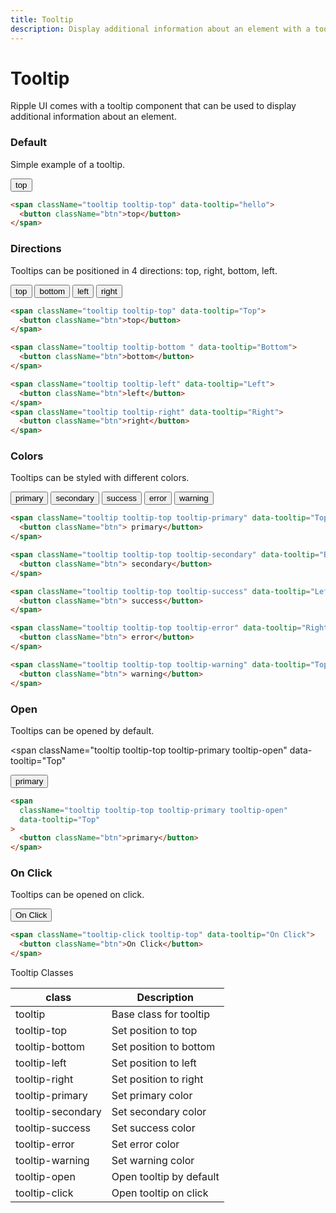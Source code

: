 ```yaml
---
title: Tooltip
description: Display additional information about an element with a tooltip.
---
```


# Tooltip

Ripple UI comes with a tooltip component that can be used to display additional information about an element.

### Default

Simple example of a tooltip.

<span className="tooltip tooltip-top" data-tooltip="hello">
  <button className="btn"> top</button>
</span>

```html
<span className="tooltip tooltip-top" data-tooltip="hello">
  <button className="btn">top</button>
</span>
```

### Directions

Tooltips can be positioned in 4 directions: top, right, bottom, left.

<div className="flex flex-wrap gap-8">
<span className="tooltip tooltip-top" data-tooltip="Top">
  <button className="btn"> top</button>
</span>

<span className="tooltip tooltip-bottom " data-tooltip="Bottom">
  <button className="btn"> bottom</button>
</span>

<span className="tooltip tooltip-left" data-tooltip="Left">
  <button className="btn"> left</button>
</span>
<span className="tooltip tooltip-right" data-tooltip="Right">
  <button className="btn"> right</button>
</span>

</div>

```html
<span className="tooltip tooltip-top" data-tooltip="Top">
  <button className="btn">top</button>
</span>

<span className="tooltip tooltip-bottom " data-tooltip="Bottom">
  <button className="btn">bottom</button>
</span>

<span className="tooltip tooltip-left" data-tooltip="Left">
  <button className="btn">left</button>
</span>
<span className="tooltip tooltip-right" data-tooltip="Right">
  <button className="btn">right</button>
</span>
```

### Colors

Tooltips can be styled with different colors.

<div className="flex flex-wrap gap-8">

<span className="tooltip tooltip-top tooltip-primary" data-tooltip="Top">
  <button className="btn"> primary</button>
</span>

<span className="tooltip tooltip-top tooltip-secondary" data-tooltip="Bottom">
  <button className="btn"> secondary</button>
</span>

<span className="tooltip tooltip-top tooltip-success" data-tooltip="Left">
  <button className="btn"> success</button>
</span>

<span className="tooltip tooltip-top tooltip-error" data-tooltip="Right">
  <button className="btn"> error</button>
</span>

<span className="tooltip tooltip-top tooltip-warning" data-tooltip="Top">
  <button className="btn"> warning</button>
</span>

</div>

```html
<span className="tooltip tooltip-top tooltip-primary" data-tooltip="Top">
  <button className="btn"> primary</button>
</span>

<span className="tooltip tooltip-top tooltip-secondary" data-tooltip="Bottom">
  <button className="btn"> secondary</button>
</span>

<span className="tooltip tooltip-top tooltip-success" data-tooltip="Left">
  <button className="btn"> success</button>
</span>

<span className="tooltip tooltip-top tooltip-error" data-tooltip="Right">
  <button className="btn"> error</button>
</span>

<span className="tooltip tooltip-top tooltip-warning" data-tooltip="Top">
  <button className="btn"> warning</button>
</span>
```

### Open

Tooltips can be opened by default.

<span
  className="tooltip tooltip-top tooltip-primary tooltip-open"
  data-tooltip="Top"
>
  <button className="btn"> primary</button>
</span>

```html
<span
  className="tooltip tooltip-top tooltip-primary tooltip-open"
  data-tooltip="Top"
>
  <button className="btn">primary</button>
</span>
```

### On Click

Tooltips can be opened on click.

<span className="tooltip-click tooltip-top" data-tooltip="On Click">
  <button className="btn">On Click</button>
</span>

```html
<span className="tooltip-click tooltip-top" data-tooltip="On Click">
  <button className="btn">On Click</button>
</span>
```

<Attributes>
<Attributes.Title>Tooltip Classes</Attributes.Title>

| class             | Description             |
| ----------------- | ----------------------- |
| tooltip           | Base class for tooltip  |
| tooltip-top       | Set position to top     |
| tooltip-bottom    | Set position to bottom  |
| tooltip-left      | Set position to left    |
| tooltip-right     | Set position to right   |
| tooltip-primary   | Set primary color       |
| tooltip-secondary | Set secondary color     |
| tooltip-success   | Set success color       |
| tooltip-error     | Set error color         |
| tooltip-warning   | Set warning color       |
| tooltip-open      | Open tooltip by default |
| tooltip-click     | Open tooltip on click   |

</Attributes>

<LinkRedirect
  contentLeft="TextArea"
  hrefLeft="/docs/components/textarea"
  hideRight
/>
